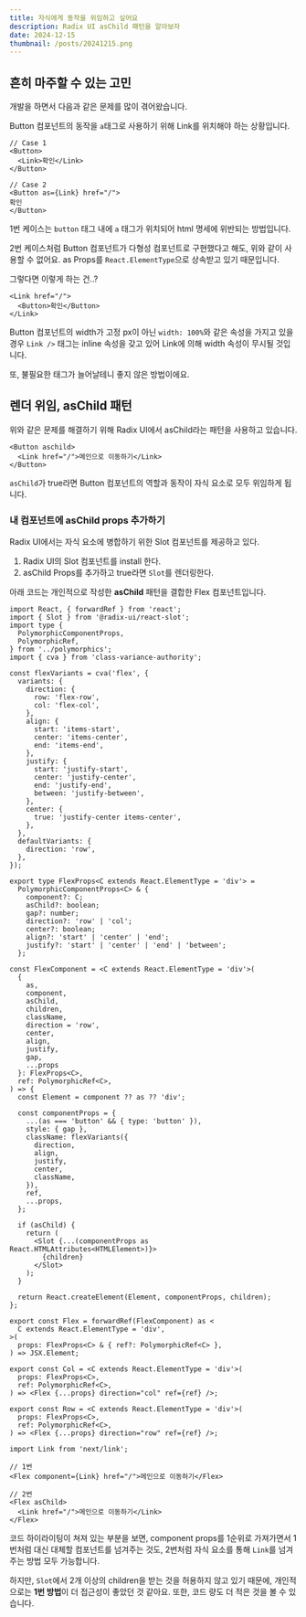```yaml
---
title: 자식에게 동작을 위임하고 싶어요
description: Radix UI asChild 패턴을 알아보자
date: 2024-12-15
thumbnail: /posts/20241215.png
---
```


## 흔히 마주할 수 있는 고민

개발을 하면서 다음과 같은 문제를 많이 겪어왔습니다.

Button 컴포넌트의 동작을 `a`태그로 사용하기 위해 Link를 위치해야 하는 상황입니다.

```tsx
// Case 1
<Button>
  <Link>확인</Link>
</Button>

// Case 2
<Button as={Link} href="/">
확인
</Button>
```

1번 케이스는 `button` 태그 내에 `a` 태그가 위치되어 html 명세에 위반되는 방법입니다.

2번 케이스처럼 Button 컴포넌트가 다형성 컴포넌트로 구현했다고 해도, 위와 같이 사용할 수 없어요.
as Props를 `React.ElementType`으로 상속받고 있기 때문입니다.

그렇다면 이렇게 하는 건..?

```tsx
<Link href="/">
  <Button>확인</Button>
</Link>
```

Button 컴포넌트의 width가 고정 px이 아닌 `width: 100%`와 같은 속성을 가지고 있을 경우 `Link />` 태그는 inline 속성을 갖고 있어 Link에 의해 width 속성이 무시될 것입니다.

또, 불필요한 태그가 늘어날테니 좋지 않은 방법이에요.

## 렌더 위임, asChild 패턴

위와 같은 문제를 해결하기 위해 Radix UI에서 <MDXLink href='https://www.radix-ui.com/primitives/docs/guides/composition'>asChild</MDXLink>라는 패턴을
사용하고 있습니다.

```tsx
<Button aschild>
  <Link href="/">메인으로 이동하기</Link>
</Button>
```

`asChild`가 true라면 Button 컴포넌트의 역할과 동작이 자식 요소로 모두 위임하게 됩니다.

### 내 컴포넌트에 asChild props 추가하기

Radix UI에서는 자식 요소에 병합하기 위한 <MDXLink href='https://www.radix-ui.com/primitives/docs/utilities/slot'>Slot</MDXLink> 컴포넌트를 제공하고 있다.

<Callout
  type="info"
  title="이 글에서는 Slot 내부 동작과 코드에 대해 다루지 않습니다."
/>

1. Radix UI의 <MDXLink href='https://www.radix-ui.com/primitives/docs/utilities/slot'>Slot</MDXLink> 컴포넌트를 install 한다.
2. asChild Props를 추가하고 true라면 `Slot`를 렌더링한다.

아래 코드는 개인적으로 작성한 **asChild** 패턴을 결합한 Flex 컴포넌트입니다.

```tsx {62}
import React, { forwardRef } from 'react';
import { Slot } from '@radix-ui/react-slot';
import type {
  PolymorphicComponentProps,
  PolymorphicRef,
} from '../polymorphics';
import { cva } from 'class-variance-authority';

const flexVariants = cva('flex', {
  variants: {
    direction: {
      row: 'flex-row',
      col: 'flex-col',
    },
    align: {
      start: 'items-start',
      center: 'items-center',
      end: 'items-end',
    },
    justify: {
      start: 'justify-start',
      center: 'justify-center',
      end: 'justify-end',
      between: 'justify-between',
    },
    center: {
      true: 'justify-center items-center',
    },
  },
  defaultVariants: {
    direction: 'row',
  },
});

export type FlexProps<C extends React.ElementType = 'div'> =
  PolymorphicComponentProps<C> & {
    component?: C;
    asChild?: boolean;
    gap?: number;
    direction?: 'row' | 'col';
    center?: boolean;
    align?: 'start' | 'center' | 'end';
    justify?: 'start' | 'center' | 'end' | 'between';
  };

const FlexComponent = <C extends React.ElementType = 'div'>(
  {
    as,
    component,
    asChild,
    children,
    className,
    direction = 'row',
    center,
    align,
    justify,
    gap,
    ...props
  }: FlexProps<C>,
  ref: PolymorphicRef<C>,
) => {
  const Element = component ?? as ?? 'div';

  const componentProps = {
    ...(as === 'button' && { type: 'button' }),
    style: { gap },
    className: flexVariants({
      direction,
      align,
      justify,
      center,
      className,
    }),
    ref,
    ...props,
  };

  if (asChild) {
    return (
      <Slot {...(componentProps as React.HTMLAttributes<HTMLElement>)}>
        {children}
      </Slot>
    );
  }

  return React.createElement(Element, componentProps, children);
};

export const Flex = forwardRef(FlexComponent) as <
  C extends React.ElementType = 'div',
>(
  props: FlexProps<C> & { ref?: PolymorphicRef<C> },
) => JSX.Element;

export const Col = <C extends React.ElementType = 'div'>(
  props: FlexProps<C>,
  ref: PolymorphicRef<C>,
) => <Flex {...props} direction="col" ref={ref} />;

export const Row = <C extends React.ElementType = 'div'>(
  props: FlexProps<C>,
  ref: PolymorphicRef<C>,
) => <Flex {...props} direction="row" ref={ref} />;
```

```tsx
import Link from 'next/link';

// 1번
<Flex component={Link} href="/">메인으로 이동하기</Flex>

// 2번
<Flex asChild>
  <Link href="/">메인으로 이동하기</Link>
</Flex>
```

코드 하이라이팅이 쳐져 있는 부분을 보면, component props를 1순위로 가져가면서 1번처럼 대신 대체할 컴포넌트를 넘겨주는 것도, 2번처럼 자식 요소를 통해 `Link`를 넘겨주는 방법 모두 가능합니다.

하지만, `Slot`에서 2개 이상의 children을 받는 것을 허용하지 않고 있기 때문에, 개인적으로는 **1번 방법**이 더 접근성이 좋았던 것 같아요. 또한, 코드 량도 더 적은 것을 볼 수 있습니다.
